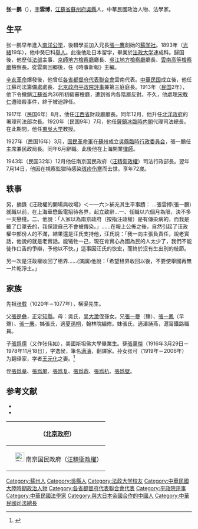 '''张一鹏'''（{{bd|1873年||1944年|7月14日}}），[[表字|字]]'''雲博'''，[[江蘇省|江蘇省]][[蘇州府|蘇州府]][[吳縣|吳縣]]人，中華民國政治人物、法學家。

== 生平 ==
张一鹏早年進入[[南洋公学|南洋公学]]，後輟學並加入兄長[[張一麐|張一麐]]創始的[[蘇学社|蘇学社]]。1893年（[[光緒|光緒]]19年），他中癸巳科[[舉人|舉人]]。此後他赴日本留学，畢業於[[法政大学|法政大学]]速成科。歸国後，他歷任[[法部|法部]]主事、[[京師地方檢察廳|京師地方檢察廳]]廳長、[[吳江地方檢察廳|吳江地方檢察廳]]廳長、[[雲南高等檢察廳|雲南高等檢察廳]]檢察長。從雲南回郷後，任《時事新報》主編。

[[辛亥革命|辛亥革命]]爆發後，他曾任[[各省都督府代表聯合會|各省都督府代表聯合會]]雲南代表。[[中華民国|中華民国]]成立後，他任江蘇司法籌備處處長、[[中华民国北京政府|北京政府]][[平政院評事|平政院評事]]兼第三庭庭長。1913年（[[民国紀元|民国]]2年），他下令撤銷[[江蘇省_(中華民国)|江蘇省]]内36所初級審檢廳，遭到省内各階層反對。不久，他處理[[宋教仁|宋教仁]]遭暗殺事件，終于被迫辞任。

1917年（民国6年）8月，他任[[江西省_(中華民国)|江西省]]財政廳廳長。同年12月，他升任[[北洋政府|北洋政府]]的署理司法部次長。1920年（民国9年）7月，他任[[薩鎮冰臨時内閣|薩鎮冰臨時内閣]]代理司法總長。在此期間，他任[[東吳大學_(蘇州)|東吳大学]]教授。

1927年（民国16年）3月，[[国民革命軍|国民革命軍]]在[[蘇州|蘇州]]成立[[吳縣臨時行政委員会|吳縣臨時行政委員会]]，張一鵬任主席兼民政局長。同年6月辭職。此後他在上海開業[[律師|律師]]。

1943年（民国32年）12月他任南京国民政府（[[汪精衛政權|汪精衛政權]]）司法行政部長。翌年7月14日，他因在視察監獄時感染[[斑疹伤寒|斑疹伤寒]]而去世。享年72嵗。

== 轶事 ==
另，摘錄《汪政權的開場與收場》＜一一六＞補充其生平事蹟：
…張雲搏(張一鵬)就職以前，在上海華懋飯電招待各界，起立致辭…一、任職以六個月為限，決不多一天戀棧。二、他說：「人家以為南京政府（按指汪政權）是有傳染病的，而我是戴了口罩去的，我保證自己不會被傳染。」……在報上公佈之後，自然引起了汪政權中部份人的不滿，結果還是汪氏支持他，汪氏說：「我一向主張負責任，說老實話，他說的就是老實話。能犧牲一己，現在肯實心為國為民的人太少了，我們不能徒作口舌的爭辯，予他以不快。」這事因汪氏的恢宏，而終於沒有生出別的枝節。

另一次是汪政權收回了租界……(演講)他說：「希望租界收回以後，不要使舉國再無一片乾淨土。」

== 家族 ==
先祖[[張載_(北宋)|张载]]（1020年－1077年），横渠先生。

父[[張是彝|張是彝]]，正定[[知縣|知縣]]。母：吳氏，[[吴大澂|吴大澂]]侄孫女。兄[[張一夔|張一夔]]（殤）、[[張一鳳|張一鳳]]（早殤）、[[張一麐|張一麐]]。姊張氏，適[[夏孫桐|夏孫桐]]，翰林院編修。妹張氏，適潘誦燕，滬甯鐵路職員。

子[[張爲儒|張爲儒]]（又作张伟如），美國斯坦佛大學畢業生。孫[[張萬傑|張萬傑]]（1916年3月29日－1978年11月18日），字逸侯，筆名[[满濤|满濤]]，翻譯家。孙女张可（1919年－2006年）为翻译家，学者[[王元化|王元化]]之妻。<ref>{{cite website|url=https://new.qq.com/omn/20210124/20210124A0BBL300.html|title=张可：风轻云淡的名门闺秀，面对逆境，见证了爱情最好的样子|website=腾讯网|accessdate=2021-05-25|archive-date=2021-05-25|archive-url=https://web.archive.org/web/20210525192833/https://new.qq.com/omn/20210124/20210124A0BBL300.html|dead-url=no}}</ref>

侄[[張爲章|張爲章]]、[[張爲屏|張爲屏]]、[[張爲复|張爲复]]、[[張爲鼎|張爲鼎]]、[[張爲杭|張爲杭]]、[[張爲壁|張爲壁]]。

== 参考文献 ==
* <span style="font-size:90%;">{{Cite book<!--|和書-->|author = 徐友春主編|title = 民国人物大辞典 増訂版|year = 2007|publisher = 河北人民出版社|isbn = 978-7-202-03014-1}}</span>
* <span style="font-size:90%;">{{Cite book<!--|和書-->|author = 劉寿林等編|title = 民国職官年表|year = 1995|publisher = 中華書局|isbn = 7-101-01320-1}}</span>
{{reflist}}

{| class="wikitable" style="margin:0 auto"
|- 
!　{{CHN1912}}（[[中华民国北京政府|北京政府]]）
{{先代次代|司法總長（代理）|<small>1920年7月 - 8月</small>|[[朱深|朱深]]|[[董康|董康]]}}
|-
!　[[File:Flag_of_the_Republic_of_China-Nanjing_(Peace,_Anti-Communism,_National_Construction).svg|25px]] 南京国民政府（[[汪精衛政權|汪精衛政權]]）
{{先代次代|司法行政部長|<small>1943年12月 - 1944年7月</small>|[[羅君強|羅君強]]|[[陈恩普|陈恩普]]}}
|}

{{中華民國法務部部長}}

{{Authority control}}

{{DEFAULTSORT:Zhang張}}
[[Category:蘇州人|Category:蘇州人]]
[[Category:吳縣人|Category:吳縣人]]
[[Category:法政大学校友|Category:法政大学校友]]
[[Category:中華民國大陸時期政治人物|Category:中華民國大陸時期政治人物]]
[[Category:各省都督府代表聯合會代表|Category:各省都督府代表聯合會代表]]
[[Category:平政院评事|Category:平政院评事]]
[[Category:中華民國法學家|Category:中華民國法學家]]
[[Category:與大日本帝國合作的中國人|Category:與大日本帝國合作的中國人]]
[[Category:中華民國司法總長|Category:中華民國司法總長]]